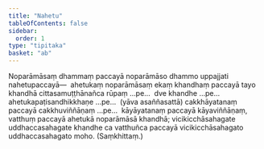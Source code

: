 ```yaml
---
title: "Nahetu"
tableOfContents: false
sidebar:
  order: 1
type: "tipitaka"
basket: "ab"
---
```



<DynamicBreadcrumb />

<Division number="13">

<Paragraph number="2150">
Noparāmāsaṃ dhammaṃ paccayā noparāmāso dhammo uppajjati nahetupaccayā—  ahetukaṃ noparāmāsaṃ ekaṃ khandhaṃ paccayā tayo khandhā cittasamuṭṭhānañca rūpaṃ …pe…  dve khandhe …pe…  ahetukapaṭisandhikkhaṇe …pe…  (yāva asaññasattā) cakkhāyatanaṃ paccayā cakkhuviññāṇaṃ …pe…  kāyāyatanaṃ paccayā kāyaviññāṇaṃ, vatthuṃ paccayā ahetukā noparāmāsā khandhā; vicikicchāsahagate uddhaccasahagate khandhe ca vatthuñca paccayā vicikicchāsahagato uddhaccasahagato moho. (Saṃkhittaṃ.)
</Paragraph>
</Division>